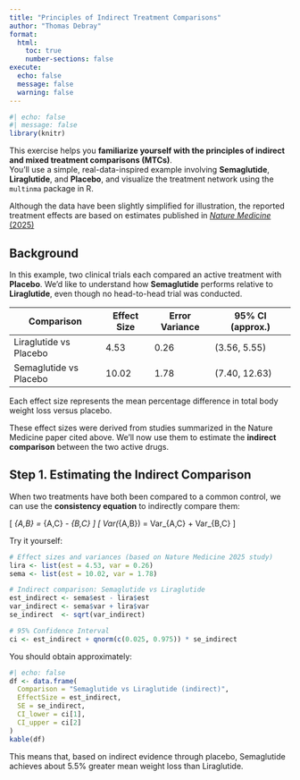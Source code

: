 ```yaml
---
title: "Principles of Indirect Treatment Comparisons"
author: "Thomas Debray"
format:
  html:
    toc: true
    number-sections: false
execute:
  echo: false
  message: false
  warning: false
---
```


```r
#| echo: false
#| message: false
library(knitr)
```

This exercise helps you **familiarize yourself with the principles of indirect and mixed treatment comparisons (MTCs)**.  
You’ll use a simple, real-data-inspired example involving **Semaglutide**, **Liraglutide**, and **Placebo**, and visualize the treatment network using the `multinma` package in R.

Although the data have been slightly simplified for illustration, the reported treatment effects are based on estimates published in [*Nature Medicine* (2025)](https://www.nature.com/articles/s41591-025-03978-z)

## Background

In this example, two clinical trials each compared an active treatment with **Placebo**.  We’d like to understand how **Semaglutide** performs relative to **Liraglutide**, even though no head-to-head trial was conducted.

| Comparison             | Effect Size | Error Variance | 95% CI (approx.)     |
|-------------------------|-------------|----------------|----------------------|
| Liraglutide vs Placebo  | 4.53        | 0.26           | (3.56, 5.55)         |
| Semaglutide vs Placebo  | 10.02       | 1.78           | (7.40, 12.63)        |

Each effect size represents the mean percentage difference in total body weight loss versus placebo.

These effect sizes were derived from studies summarized in the Nature Medicine paper cited above.  We’ll now use them to estimate the **indirect comparison** between the two active drugs.

## Step 1. Estimating the Indirect Comparison

When two treatments have both been compared to a common control, we can use the **consistency equation** to indirectly compare them:

\[
\hat{\Delta}_{A,B} = \hat{\Delta}_{A,C} - \hat{\Delta}_{B,C}
\]
\[
Var(\hat{\Delta}_{A,B}) = Var_{A,C} + Var_{B,C}
\]

Try it yourself:

```r
# Effect sizes and variances (based on Nature Medicine 2025 study)
lira <- list(est = 4.53, var = 0.26)
sema <- list(est = 10.02, var = 1.78)

# Indirect comparison: Semaglutide vs Liraglutide
est_indirect <- sema$est - lira$est
var_indirect <- sema$var + lira$var
se_indirect  <- sqrt(var_indirect)

# 95% Confidence Interval
ci <- est_indirect + qnorm(c(0.025, 0.975)) * se_indirect
```

You should obtain approximately:

```r
#| echo: false
df <- data.frame(
  Comparison = "Semaglutide vs Liraglutide (indirect)",
  EffectSize = est_indirect,
  SE = se_indirect,
  CI_lower = ci[1],
  CI_upper = ci[2]
)
kable(df)
```

This means that, based on indirect evidence through placebo, Semaglutide achieves about 5.5% greater mean weight loss than Liraglutide.
